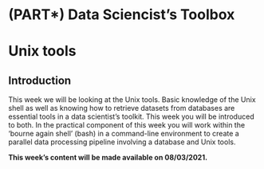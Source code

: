 # (PART\*) Data Sciencist's Toolbox {-}

# Unix tools

## Introduction {#intro-w08}
This week we will be looking at the Unix tools. Basic knowledge of the Unix shell as well as knowing how to retrieve datasets from databases are essential tools in a data scientist’s toolkit. This week you will be introduced to both. In the practical component of this week you will work within the 'bourne again shell' (bash) in a command-line environment to create a parallel data processing pipeline involving a database and Unix tools.

<div class="note">
**This week’s content will be made available on 08/03/2021.**
</div>


